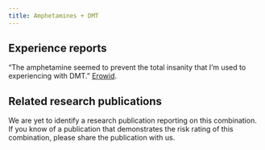 ---
title: Amphetamines + DMT
---
## Experience reports

“The amphetamine seemed to prevent the total insanity that I’m used to experiencing with DMT.” [Erowid](https://erowid.org/experiences/exp.php?ID=89455).

## Related research publications

We are yet to identify a research publication reporting on this combination. If you know of a publication that demonstrates the risk rating of this combination, please share the publication with us.
